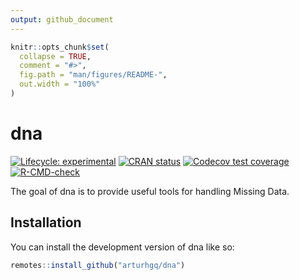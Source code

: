 ```yaml
---
output: github_document
---
```


<!-- README.md is generated from README.Rmd. Please edit that file -->

```r
knitr::opts_chunk$set(
  collapse = TRUE,
  comment = "#>",
  fig.path = "man/figures/README-",
  out.width = "100%"
)
```

# dna

<!-- badges: start -->
[![Lifecycle: experimental](https://img.shields.io/badge/lifecycle-experimental-orange.svg)](https://lifecycle.r-lib.org/articles/stages.html#experimental)
[![CRAN status](https://www.r-pkg.org/badges/version/dna)](https://CRAN.R-project.org/package=dna)
[![Codecov test coverage](https://codecov.io/gh/arturhgq/dna/branch/master/graph/badge.svg)](https://app.codecov.io/gh/arturhgq/dna?branch=master)
[![R-CMD-check](https://github.com/arturhgq/dna/actions/workflows/R-CMD-check.yaml/badge.svg)](https://github.com/arturhgq/dna/actions/workflows/R-CMD-check.yaml)
<!-- badges: end -->

The goal of dna is to provide useful tools for handling Missing Data.

## Installation

You can install the development version of dna like so:

``` r
remotes::install_github("arturhgq/dna")
```


